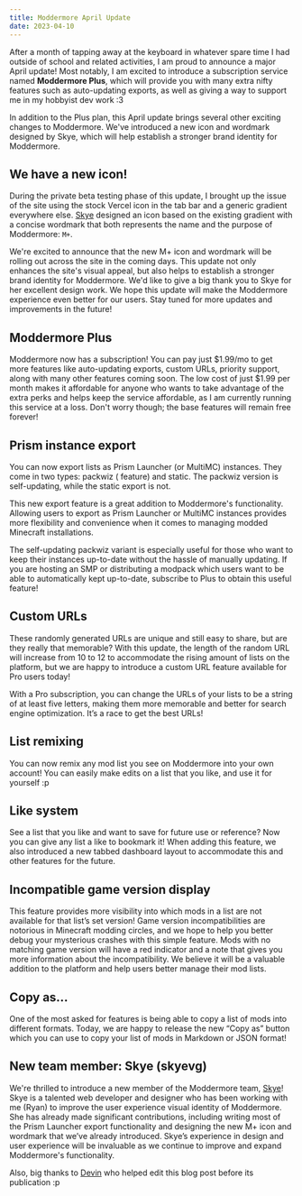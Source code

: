 ```yaml
---
title: Moddermore April Update
date: 2023-04-10
---
```


After a month of tapping away at the keyboard in whatever spare time I had outside of school and related activities, I am proud to announce a major April update! Most notably, I am excited to introduce a subscription service named **Moddermore Plus**, which will provide you with many extra nifty features such as auto-updating exports, as well as giving a way to support me in my hobbyist dev work :3

In addition to the Plus plan, this April update brings several other exciting changes to Moddermore. We've introduced a new icon and wordmark designed by Skye, which will help establish a stronger brand identity for Moddermore.

## We have a new icon!

During the private beta testing phase of this update, I brought up the issue of the site using the stock Vercel icon in the tab bar and a generic gradient everywhere else. [Skye](https://skye.vg/) designed an icon based on the existing gradient with a concise wordmark that both represents the name and the purpose of Moddermore: `M+`.

We're excited to announce that the new M+ icon and wordmark will be rolling out across the site in the coming days. This update not only enhances the site's visual appeal, but also helps to establish a stronger brand identity for Moddermore. We'd like to give a big thank you to Skye for her excellent design work. We hope this update will make the Moddermore experience even better for our users. Stay tuned for more updates and improvements in the future!

## Moddermore Plus

Moddermore now has a subscription! You can pay just $1.99/mo to get more features like auto-updating exports, custom URLs, priority support, along with many other features coming soon. The low cost of just $1.99 per month makes it affordable for anyone who wants to take advantage of the extra perks and helps keep the service affordable, as I am currently running this service at a loss. Don't worry though; the base features will remain free forever!

## Prism instance export

You can now export lists as Prism Launcher (or MultiMC) instances. They come in two types: packwiz (<PlusBadge /> feature) and static. The packwiz version is self-updating, while the static export is not.

This new export feature is a great addition to Moddermore's functionality. Allowing users to export as Prism Launcher or MultiMC instances provides more flexibility and convenience when it comes to managing modded Minecraft installations.

The self-updating packwiz variant is especially useful for those who want to keep their instances up-to-date without the hassle of manually updating. If you are hosting an SMP or distributing a modpack which users want to be able to automatically kept up-to-date, subscribe to Plus to obtain this useful feature!

## Custom URLs <PlusBadge />

These randomly generated URLs are unique and still easy to share, but are they really that memorable? With this update, the length of the random URL will increase from 10 to 12 to accommodate the rising amount of lists on the platform, but we are happy to introduce a custom URL feature available for Pro users today!

With a Pro subscription, you can change the URLs of your lists to be a string of at least five letters, making them more memorable and better for search engine optimization. It’s a race to get the best URLs!

## List remixing

You can now remix any mod list you see on Moddermore into your own account! You can easily make edits on a list that you like, and use it for yourself :p

## Like system

See a list that you like and want to save for future use or reference? Now you can give any list a like to bookmark it! When adding this feature, we also introduced a new tabbed dashboard layout to accommodate this and other features for the future.

## Incompatible game version display

This feature provides more visibility into which mods in a list are not available for that list’s set version! Game version incompatibilities are notorious in Minecraft modding circles, and we hope to help you better debug your mysterious crashes with this simple feature. Mods with no matching game version will have a red indicator and a note that gives you more information about the incompatibility. We believe it will be a valuable addition to the platform and help users better manage their mod lists.

## Copy as…

One of the most asked for features is being able to copy a list of mods into different formats. Today, we are happy to release the new “Copy as” button which you can use to copy your list of mods in Markdown or JSON format!

## New team member: Skye (skyevg)

We're thrilled to introduce a new member of the Moddermore team, [Skye](https://skye.vg/)! Skye is a talented web developer and designer who has been working with me (Ryan) to improve the user experience visual identity of Moddermore. She has already made significant contributions, including writing most of the Prism Launcher export functionality and designing the new M+ icon and wordmark that we’ve already introduced. Skye’s experience in design and user experience will be invaluable as we continue to improve and expand Moddermore's functionality.

Also, big thanks to [Devin](https://intergrav.github.io/) who helped edit this blog post before its publication :p
